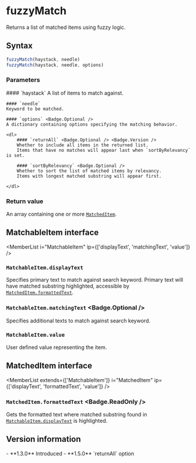 <Module name="@misonou/react-app-utils" />

# fuzzyMatch

Returns a list of matched items using fuzzy logic.

## Syntax

```javascript
fuzzyMatch(haystack, needle)
fuzzyMatch(haystack, needle, options)
```

<ImportHint
    name="fuzzyMatch"
    module="@misonou/react-app-utils"
/>

### Parameters

<dl>
    #### `haystack`
    A list of items to match against.

    #### `needle`
    Keyword to be matched.

    #### `options` <Badge.Optional />
    A dictionary containing options specifying the matching behavior.

    <dl>
        #### `returnAll` <Badge.Optional /> <Badge.Version />
        Whether to include all items in the returned list.
        Items that have no matches will appear last when `sortByRelevancy` is set.

        #### `sortByRelevancy` <Badge.Optional />
        Whether to sort the list of matched items by relevancy.
        Items with longest matched substring will appear first.

    </dl>
</dl>

### Return value

An array containing one or more [`MatchedItem`](:).

## MatchableItem interface

<MemberList
    i="MatchableItem"
    ip={['displayText', 'matchingText', 'value']}
/>

### `MatchableItem.displayText`

Specifies primary text to match against search keyword.
Primary text will have matched substring highlighted, accessible by [`MatchedItem.formattedText`](:).

### `MatchableItem.matchingText` <Badge.Optional />

Specifies additional texts to match against search keyword.

### `MatchableItem.value`

User defined value representing the item.

## MatchedItem interface

<MemberList
    extends={['MatchableItem']}
    i="MatchedItem"
    ip={['displayText', 'formattedText', 'value']}
/>

### `MatchedItem.formattedText` <Badge.ReadOnly />

Gets the formatted text where matched substring found in [`MatchableItem.displayText`](:) is highlighted.

## Version information

<VersionTimeline module="@misonou/react-app-utils">
- **1.3.0** Introduced
- **1.5.0** `returnAll` option
</VersionTimeline>
